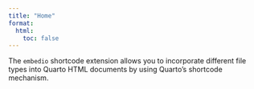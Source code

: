 ```yaml
---
title: "Home"
format: 
  html:
    toc: false
---
```


The `embedio` shortcode extension allows you to incorporate different file types into Quarto HTML documents by using Quarto's shortcode mechanism.
